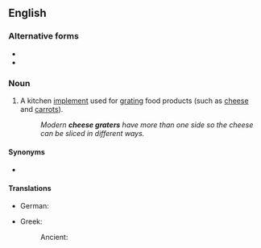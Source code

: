 {{also|cheesegrater}}
==English==

===Alternative forms===
* {{l|en|cheesegrater}}
* {{l|en|cheese-grater}}

===Noun===
{{en-noun}}

# A kitchen [[implement]] used for [[grating]] food products (such as [[cheese]] and [[carrots]]).
#: ''Modern '''cheese graters''' have more than one side so the cheese can be sliced in different ways.''

====Synonyms====
* {{l|en|grater}}

====Translations====
{{trans-top|kitchen implement used for grating food products such as cheese}}
* German: {{t|de|Käsereibe|f}}
{{trans-mid}}
* Greek:
*: Ancient: {{t|grc|τυρόκνηστις|f}}
{{trans-bottom}}